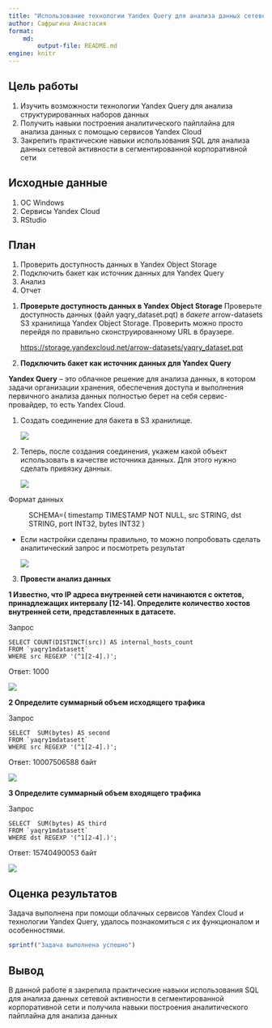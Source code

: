 ```yaml
---
title: "Использование технологии Yandex Query для анализа данных сетевой активности"
author: Сафрыгина Анастасия
format: 
    md:
        output-file: README.md
engine: knitr
---
```


## Цель работы

1.  Изучить возможности технологии Yandex Query для анализа структурированных наборов данных
2.  Получить навыки построения аналитического пайплайна для анализа данных с помощью сервисов Yandex Cloud
3.  Закрепить практические навыки использования SQL для анализа данных сетевой активности в сегментированной корпоративной сети

## Исходные данные

1.  ОС Windows
2.  Cервисы Yandex Cloud
3.  RStudio

## План

1.  Проверить доступность данных в Yandex Object Storage
2.  Подключить бакет как источник данных для Yandex Query
3.  Анализ
4.  Отчет

<!-- ## Описание шагов: -->

1.  **Проверьте доступность данных в Yandex Object Storage** Проверьте доступность данных (файл yaqry_dataset.pqt) в *бакете* arrow-datasets S3 хранилища Yandex Object Storage. Проверить можно просто перейдя по правильно сконструированному URL в браузере.

    <https://storage.yandexcloud.net/arrow-datasets/yaqry_dataset.pqt>

2.  **Подключить бакет как источник данных для Yandex Query**

**Yandex Query** -- это облачное решение для анализа данных, в котором задачи организации хранения, обеспечения доступа и выполнения первичного анализа данных полностью берет на себя сервис-провайдер, то есть Yandex Cloud.

1.  Создать соединение для бакета в S3 хранилище.

    ![](kartinki/1.jpg)

2.  Теперь, после создания соединения, укажем какой объект использовать в качестве источника данных. Для этого нужно сделать привязку данных.

    ![](kartinki/2.jpg)

Формат данных

:   SCHEMA=( timestamp TIMESTAMP NOT NULL, src STRING, dst STRING, port INT32, bytes INT32 )

-   Если настройки сделаны правильно, то можно попробовать сделать аналитический запрос и посмотреть результат

    ![](kartinki/3.jpg)

3.  **Провести анализ данных**

**1 Известно, что IP адреса внутренней сети начинаются с октетов, принадлежащих интервалу \[12-14\]. Определите количество хостов внутренней сети, представленных в датасете.**

Запрос

```         
SELECT COUNT(DISTINCT(src)) AS internal_hosts_count
FROM `yaqry1mdatasett`
WHERE src REGEXP '(^1[2-4].)';
```

Ответ: 1000

![](kartinki/4.jpg)

**2 Определите суммарный объем исходящего трафика**

Запрос

```         
SELECT  SUM(bytes) AS second
FROM `yaqry1mdatasett`
WHERE src REGEXP '(^1[2-4].)';
```

Ответ: 10007506588 байт

![](kartinki/5.jpg)

**3 Определите суммарный объем входящего трафика**

Запрос

```         
SELECT  SUM(bytes) AS third
FROM `yaqry1mdatasett`
WHERE dst REGEXP '(^1[2-4].)';
```

Ответ: 15740490053 байт

![](kartinki/6.jpg)

## Оценка результатов

Задача выполнена при помощи облачных сервисов Yandex Cloud и технологии Yandex Query, удалось познакомиться с их функционалом и особенностями.
```r

sprintf("Задача выполнена успешно")
```

## Вывод

В данной работе я закрепила практические навыки использования SQL для анализа данных сетевой активности в сегментированной корпоративной сети и получила навыки построения аналитического пайплайна для анализа данных
